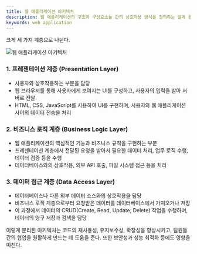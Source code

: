 ```yaml
---
title: 웹 애플리케이션 아키텍처
description: 웹 애플리케이션의 구조와 구성요소들 간의 상호작용 방식을 정의하는 설계 원칙과 패턴의 집합. 웹 애플리케이션을 설계하고 개발할 때 어떻게 구성되어야 하는지를 결정하며, 확장성, 유지보수성, 보안성 등 다양한 측면을 고려
keywords: web application
---
```


크게 세 가지 계층으로 나뉜다.

![웹 애플리케이션 아키텍처](https://i.imgur.com/PD6MAYk.png)

### 1. 프레젠테이션 계층 (Presentation Layer)

- 사용자와 상호작용하는 부분을 담당
- 웹 브라우저를 통해 사용자에게 보여지는 UI를 구성하고, 사용자의 입력을 받아 서버로 전달
- HTML, CSS, JavaScript를 사용하여 UI를 구현하며, 사용자와 웹 애플리케이션 사이의 데이터 전송을 처리

### 2. 비즈니스 로직 계층 (Business Logic Layer)

- 웹 애플리케이션의 핵심적인 기능과 비즈니스 규칙을 구현하는 부분
- 프레젠테이션 계층에서 전달된 요청을 받아서 필요한 데이터 처리, 업무 로직 수행, 데이터 검증 등을 수행
- 데이터베이스와의 상호작용, 외부 API 호출, 파일 시스템 접근 등을 처리

### 3. 데이터 접근 계층 (Data Access Layer)

- 데이터베이스나 다른 외부 데이터 소스와의 상호작용을 담당
- 비즈니스 로직 계층으로부터 요청받은 데이터를 데이터베이스에서 가져오거나 저장
- 이 과정에서 데이터의 CRUD(Create, Read, Update, Delete) 작업을 수행하며, 데이터의 영구 저장과 검색을 담당

이렇게 분리된 아키텍처는 코드의 재사용성, 유지보수성, 확장성을 향상시키고, 팀원들 간의 협업을 원활하게 만드는 데 도움을 준다. 또한 보안성과 성능 최적화 등에도 영향을 미친다.
